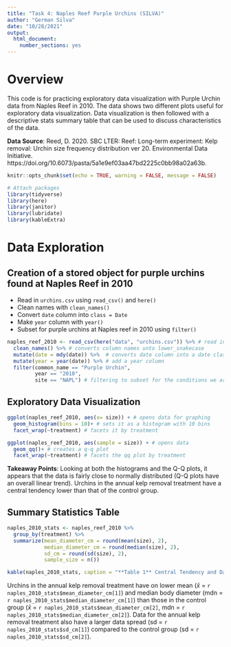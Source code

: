 ```yaml
---
title: "Task 4: Naples Reef Purple Urchins (SILVA)"
author: "German Silva"
date: "10/28/2021"
output: 
  html_document: 
    number_sections: yes
---
```


# Overview

This code is for practicing exploratory data visualization with Purple Urchin data from Naples Reef in 2010. The data shows two different plots useful for exploratory data visualization. Data visualization is then followed with a descriptive stats summary table that can be used to discuss characteristics of the data.

**Data Source**: Reed, D. 2020. SBC LTER: Reef: Long-term experiment: Kelp removal: Urchin size frequency distribution ver 20. Environmental Data Initiative. https://doi.org/10.6073/pasta/5a1e9ef03aa47bd2225c0bb98a02a63b. 

```r
knitr::opts_chunk$set(echo = TRUE, warning = FALSE, message = FALSE)

# Attach packages
library(tidyverse)
library(here)
library(janitor)
library(lubridate)
library(kableExtra)
```

# Data Exploration

## Creation of a stored object for purple urchins found at Naples Reef in 2010

- Read in `urchins.csv` using `read_csv()` and `here()`
- Clean names with `clean_names()`
- Convert `date` column into `class = Date`
- Make `year` column with `year()`
- Subset for purple urchins at Naples reef in 2010 using `filter()`

```r
naples_reef_2010 <- read_csv(here("data", "urchins.csv")) %>% # read in the csv
  clean_names() %>% # converts column names unto lower_snakecase
  mutate(date = mdy(date)) %>%  # converts date column into a date class
  mutate(year = year(date)) %>% # add a year column
  filter(common_name == "Purple Urchin",
         year == "2010",
         site == "NAPL") # filtering to subset for the conditions we are looking for
```

## Exploratory Data Visualization

```r
ggplot(naples_reef_2010, aes(x= size)) + # opens data for graphing
  geom_histogram(bins = 10)+ # sets it as a histogram with 10 bins
  facet_wrap(~treatment) # facets it by treatment

ggplot(naples_reef_2010, aes(sample = size)) + # opens data
  geom_qq()+ # creates a q-q plot
  facet_wrap(~treatment) # facets the qq plot by treatment
```


**Takeaway Points**: 
Looking at both the histograms and the Q-Q plots, it appears that the data is fairly close to normally distributed (Q-Q plots have an overall linear trend). Urchins in the annual kelp removal treatment have a central tendency lower than that of the control group. 

## Summary Statistics Table

```r
naples_2010_stats <- naples_reef_2010 %>% 
  group_by(treatment) %>% 
  summarize(mean_diameter_cm = round(mean(size), 2),
            median_diameter_cm = round(median(size), 2),
            sd_cm = round(sd(size), 2),
            sample_size = n())

kable(naples_2010_stats, caption = "**Table 1** Central Tendency and Data Spread Statistics for  Purple Urchins at Naples Reef in 2010 by Treatment")
```

Urchins in the annual kelp removal treatment have on lower mean ($\bar{x}$ = `r naples_2010_stats$mean_diameter_cm[1]`) and median body diameter (mdn = `r naples_2010_stats$median_diameter_cm[1]`) than those in the control group ($\bar{x}$ = `r naples_2010_stats$mean_diameter_cm[2]`, mdn = `r naples_2010_stats$median_diameter_cm[2]`). Data for the annual kelp removal treatment also have a larger data spread (sd = `r naples_2010_stats$sd_cm[1]`) compared to the control group (sd = `r naples_2010_stats$sd_cm[2]`). 
